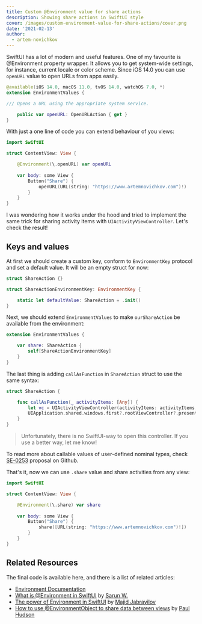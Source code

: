 ```yaml
---
title: Custom @Environment value for share actions
description: Showing share actions in SwiftUI style
cover: /images/custom-environment-value-for-share-actions/cover.png
date: '2021-02-13'
author:
  - artem-novichkov
---
```


SwiftUI has a lot of modern and useful features. One of my favourite is @Environment property wrapper. It allows you to get system-wide settings, for instance, current locale or color scheme. Since iOS 14.0 you can use `openURL` value to open URLs from apps easily.

```swift
@available(iOS 14.0, macOS 11.0, tvOS 14.0, watchOS 7.0, *)
extension EnvironmentValues {

/// Opens a URL using the appropriate system service.

    public var openURL: OpenURLAction { get }
}
```

With just a one line of code you can extend behaviour of you views:

```swift
import SwiftUI

struct ContentView: View {

    @Environment(\.openURL) var openURL
    
    var body: some View {
        Button("Share") {
            openURL(URL(string: "https://www.artemnovichkov.com")!)
        }
    }
}
```

I was wondering how it works under the hood and tried to implement the same trick for sharing activity items with `UIActivityViewController`. Let's check the result!

## Keys and values

At first we should create a custom key, conform to `EnvironmentKey` protocol and set a default value. It will be an empty struct for now:

```swift
struct ShareAction {}

struct ShareActionEnvironmentKey: EnvironmentKey {

    static let defaultValue: ShareAction = .init()
}
```

Next, we should extend `EnvironmentValues` to make `ourShareAction` be available from the environment:

```swift
extension EnvironmentValues {

    var share: ShareAction {
        self[ShareActionEnvironmentKey]
    }
}
```

The last thing is adding `callAsFunction` in `ShareAction` struct to use the same syntax:

```swift
struct ShareAction {

    func callAsFunction(_ activityItems: [Any]) {
        let vc = UIActivityViewController(activityItems: activityItems, applicationActivities: nil)
        UIApplication.shared.windows.first?.rootViewController?.present(vc, animated: true, completion: nil)
    }
}
```

> Unfortunately, there is no SwiftUI-way to open this controller. If you use a better way, let me know!

To read more about callable values of user-defined nominal types, check [SE-0253](https://github.com/apple/swift-evolution/blob/master/proposals/0253-callable.md) proposal on Github.

That's it, now we can use `.share` value and share activities from any view:

```swift
import SwiftUI

struct ContentView: View {

    @Environment(\.share) var share
    
    var body: some View {
        Button("Share") {
            share([URL(string: "https://www.artemnovichkov.com")!])
        }
    }
}
```

## Related Resources

The final code is available here, and there is a list of related articles:

- [Environment Documentation](https://developer.apple.com/documentation/swiftui/environment)
- [What is @Environment in SwiftUI](https://sarunw.com/posts/what-is-environment-in-swiftui) by [Sarun W.](https://twitter.com/sarunw)
- [The power of Environment in SwiftUI](https://swiftwithmajid.com/2019/08/21/the-power-of-environment-in-swiftui) by [Majid Jabrayilov](https://twitter.com/mecid)
- [How to use @EnvironmentObject to share data between views](https://www.hackingwithswift.com/quick-start/swiftui/how-to-use-environmentobject-to-share-data-between-views) by [Paul Hudson](https://twitter.com/twostraws)
